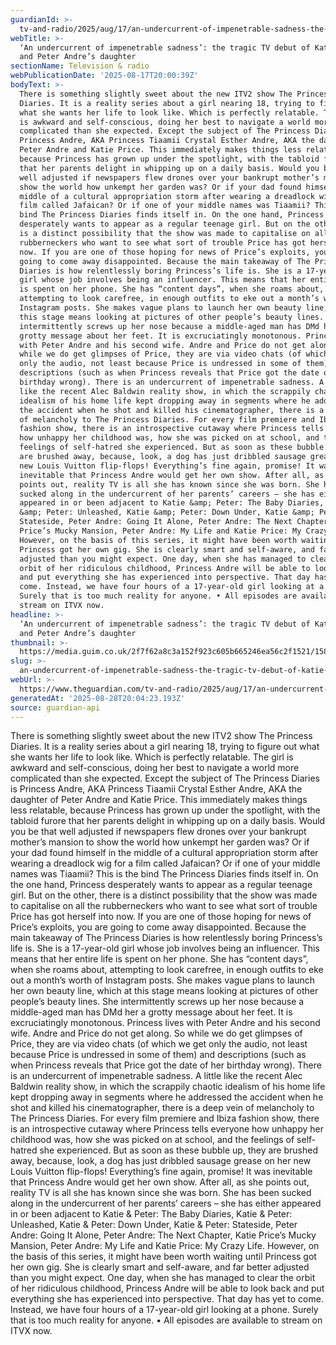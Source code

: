 ```yaml
---
guardianId: >-
  tv-and-radio/2025/aug/17/an-undercurrent-of-impenetrable-sadness-the-tragic-tv-debut-of-katie-price-and-peter-andres-daughter
webTitle: >-
  ‘An undercurrent of impenetrable sadness’: the tragic TV debut of Katie Price
  and Peter Andre’s daughter
sectionName: Television & radio
webPublicationDate: '2025-08-17T20:00:39Z'
bodyText: >-
  There is something slightly sweet about the new ITV2 show The Princess
  Diaries. It is a reality series about a girl nearing 18, trying to figure out
  what she wants her life to look like. Which is perfectly relatable. The girl
  is awkward and self-conscious, doing her best to navigate a world more
  complicated than she expected. Except the subject of The Princess Diaries is
  Princess Andre, AKA Princess Tiaamii Crystal Esther Andre, AKA the daughter of
  Peter Andre and Katie Price. This immediately makes things less relatable,
  because Princess has grown up under the spotlight, with the tabloid furore
  that her parents delight in whipping up on a daily basis. Would you be that
  well adjusted if newspapers flew drones over your bankrupt mother’s mansion to
  show the world how unkempt her garden was? Or if your dad found himself in the
  middle of a cultural appropriation storm after wearing a dreadlock wig for a
  film called Jafaican? Or if one of your middle names was Tiaamii? This is the
  bind The Princess Diaries finds itself in. On the one hand, Princess
  desperately wants to appear as a regular teenage girl. But on the other, there
  is a distinct possibility that the show was made to capitalise on all the
  rubberneckers who want to see what sort of trouble Price has got herself into
  now. If you are one of those hoping for news of Price’s exploits, you are
  going to come away disappointed. Because the main takeaway of The Princess
  Diaries is how relentlessly boring Princess’s life is. She is a 17-year-old
  girl whose job involves being an influencer. This means that her entire life
  is spent on her phone. She has “content days”, when she roams about,
  attempting to look carefree, in enough outfits to eke out a month’s worth of
  Instagram posts. She makes vague plans to launch her own beauty line, which at
  this stage means looking at pictures of other people’s beauty lines. She
  intermittently screws up her nose because a middle-aged man has DMd her a
  grotty message about her feet. It is excruciatingly monotonous. Princess lives
  with Peter Andre and his second wife. Andre and Price do not get along. So
  while we do get glimpses of Price, they are via video chats (of which we get
  only the audio, not least because Price is undressed in some of them) and
  descriptions (such as when Princess reveals that Price got the date of her
  birthday wrong). There is an undercurrent of impenetrable sadness. A little
  like the recent Alec Baldwin reality show, in which the scrappily chaotic
  idealism of his home life kept dropping away in segments where he addressed
  the accident when he shot and killed his cinematographer, there is a deep vein
  of melancholy to The Princess Diaries. For every film premiere and Ibiza
  fashion show, there is an introspective cutaway where Princess tells everyone
  how unhappy her childhood was, how she was picked on at school, and the
  feelings of self-hatred she experienced. But as soon as these bubble up, they
  are brushed away, because, look, a dog has just dribbled sausage grease on her
  new Louis Vuitton flip-flops! Everything’s fine again, promise! It was
  inevitable that Princess Andre would get her own show. After all, as she
  points out, reality TV is all she has known since she was born. She has been
  sucked along in the undercurrent of her parents’ careers – she has either
  appeared in or been adjacent to Katie &amp; Peter: The Baby Diaries, Katie
  &amp; Peter: Unleashed, Katie &amp; Peter: Down Under, Katie &amp; Peter:
  Stateside, Peter Andre: Going It Alone, Peter Andre: The Next Chapter, Katie
  Price’s Mucky Mansion, Peter Andre: My Life and Katie Price: My Crazy Life.
  However, on the basis of this series, it might have been worth waiting until
  Princess got her own gig. She is clearly smart and self-aware, and far better
  adjusted than you might expect. One day, when she has managed to clear the
  orbit of her ridiculous childhood, Princess Andre will be able to look back
  and put everything she has experienced into perspective. That day has yet to
  come. Instead, we have four hours of a 17-year-old girl looking at a phone.
  Surely that is too much reality for anyone. • All episodes are available to
  stream on ITVX now.
headline: >-
  ‘An undercurrent of impenetrable sadness’: the tragic TV debut of Katie Price
  and Peter Andre’s daughter
thumbnail: >-
  https://media.guim.co.uk/2f7f62a8c3a152f923c605b665246ea56c2f1521/158_0_1350_1080/500.jpg
slug: >-
  an-undercurrent-of-impenetrable-sadness-the-tragic-tv-debut-of-katie-price-and-peter-andres-daughter
webUrl: >-
  https://www.theguardian.com/tv-and-radio/2025/aug/17/an-undercurrent-of-impenetrable-sadness-the-tragic-tv-debut-of-katie-price-and-peter-andres-daughter
generatedAt: '2025-08-28T20:04:23.193Z'
source: guardian-api
---
```

There is something slightly sweet about the new ITV2 show The Princess Diaries. It is a reality series about a girl nearing 18, trying to figure out what she wants her life to look like. Which is perfectly relatable. The girl is awkward and self-conscious, doing her best to navigate a world more complicated than she expected. Except the subject of The Princess Diaries is Princess Andre, AKA Princess Tiaamii Crystal Esther Andre, AKA the daughter of Peter Andre and Katie Price. This immediately makes things less relatable, because Princess has grown up under the spotlight, with the tabloid furore that her parents delight in whipping up on a daily basis. Would you be that well adjusted if newspapers flew drones over your bankrupt mother’s mansion to show the world how unkempt her garden was? Or if your dad found himself in the middle of a cultural appropriation storm after wearing a dreadlock wig for a film called Jafaican? Or if one of your middle names was Tiaamii? This is the bind The Princess Diaries finds itself in. On the one hand, Princess desperately wants to appear as a regular teenage girl. But on the other, there is a distinct possibility that the show was made to capitalise on all the rubberneckers who want to see what sort of trouble Price has got herself into now. If you are one of those hoping for news of Price’s exploits, you are going to come away disappointed. Because the main takeaway of The Princess Diaries is how relentlessly boring Princess’s life is. She is a 17-year-old girl whose job involves being an influencer. This means that her entire life is spent on her phone. She has “content days”, when she roams about, attempting to look carefree, in enough outfits to eke out a month’s worth of Instagram posts. She makes vague plans to launch her own beauty line, which at this stage means looking at pictures of other people’s beauty lines. She intermittently screws up her nose because a middle-aged man has DMd her a grotty message about her feet. It is excruciatingly monotonous. Princess lives with Peter Andre and his second wife. Andre and Price do not get along. So while we do get glimpses of Price, they are via video chats (of which we get only the audio, not least because Price is undressed in some of them) and descriptions (such as when Princess reveals that Price got the date of her birthday wrong). There is an undercurrent of impenetrable sadness. A little like the recent Alec Baldwin reality show, in which the scrappily chaotic idealism of his home life kept dropping away in segments where he addressed the accident when he shot and killed his cinematographer, there is a deep vein of melancholy to The Princess Diaries. For every film premiere and Ibiza fashion show, there is an introspective cutaway where Princess tells everyone how unhappy her childhood was, how she was picked on at school, and the feelings of self-hatred she experienced. But as soon as these bubble up, they are brushed away, because, look, a dog has just dribbled sausage grease on her new Louis Vuitton flip-flops! Everything’s fine again, promise! It was inevitable that Princess Andre would get her own show. After all, as she points out, reality TV is all she has known since she was born. She has been sucked along in the undercurrent of her parents’ careers – she has either appeared in or been adjacent to Katie &amp; Peter: The Baby Diaries, Katie &amp; Peter: Unleashed, Katie &amp; Peter: Down Under, Katie &amp; Peter: Stateside, Peter Andre: Going It Alone, Peter Andre: The Next Chapter, Katie Price’s Mucky Mansion, Peter Andre: My Life and Katie Price: My Crazy Life. However, on the basis of this series, it might have been worth waiting until Princess got her own gig. She is clearly smart and self-aware, and far better adjusted than you might expect. One day, when she has managed to clear the orbit of her ridiculous childhood, Princess Andre will be able to look back and put everything she has experienced into perspective. That day has yet to come. Instead, we have four hours of a 17-year-old girl looking at a phone. Surely that is too much reality for anyone. • All episodes are available to stream on ITVX now.
